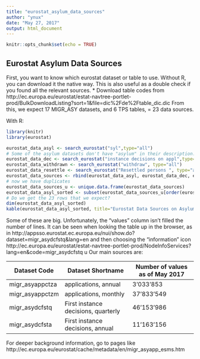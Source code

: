 ```yaml
---
title: "eurostat_asylum_data_sources"
author: "ynux"
date: "May 27, 2017"
output: html_document
---
```


```r
knitr::opts_chunk$set(echo = TRUE)
```

## Eurostat Asylum Data Sources

First, you want to know which eurostat dataset or table to use. Without R, you can download it the native way. This is also useful as a double check if you found all the relevant sources.
* Download table codes from http://ec.europa.eu/eurostat/estat-navtree-portlet-prod/BulkDownloadListing?sort=1&file=dic%2Fde%2Ftable_dic.dic
From this, we expect 17 MIGR_ASY datasets, and 6 TPS tables, = 23 data sources.

With R:

```r

library(knitr)
library(eurostat)

eurostat_data_asyl <- search_eurostat("syl",type="all")
# Some of the asylum datasets don't have "asylum" in their description:
eurostat_data_dec <- search_eurostat("instance decisions on appl",type="all")
eurostat_data_withdrawn <- search_eurostat("withdraw", type="all")
eurostat_data_resettle <- search_eurostat("Resettled persons ", type="all")
eurostat_data_sources <- rbind(eurostat_data_asyl, eurostat_data_dec, eurostat_data_resettle, eurostat_data_withdrawn)
# now we have duplicates
eurostat_data_sources_u <- unique.data.frame(eurostat_data_sources)
eurostat_data_asyl_sorted <- subset(eurostat_data_sources_u[order(eurostat_data_sources_u$code),], type != "folder")
# Do we get the 23 rows that we expect?
dim(eurostat_data_asyl_sorted)
kable(eurostat_data_asyl_sorted, title="Eurostat Data Sources on Asylum")
```

Some of these are big. Unfortunately, the "values" column isn't filled the number of lines. It can be seen when looking the table up in the browser, as in 
http://appsso.eurostat.ec.europa.eu/nui/show.do?dataset=migr_asydcfstq&lang=en
and then choosing the "information" icon http://ec.europa.eu/eurostat/estat-navtree-portlet-prod/NodeInfoServices?lang=en&code=migr_asydcfstq
u
Our main sources are:

Dataset Code            | Dataset Shortname                   | Number of values as of May 2017
------------------------| ------------------------------------|----------------------------------
 migr_asyappctza        | applications, annual                |                         3'033'853
 migr_asyappctzm        | applications, monthly               |                        37'833'549
 migr_asydcfstq         | First instance decisions, quarterly |                        46'153'986
 migr_asydcfsta         | First instance decisions, annual    |                        11'163'156
 
For deeper background information, go to pages like
http://ec.europa.eu/eurostat/cache/metadata/en/migr_asyapp_esms.htm
